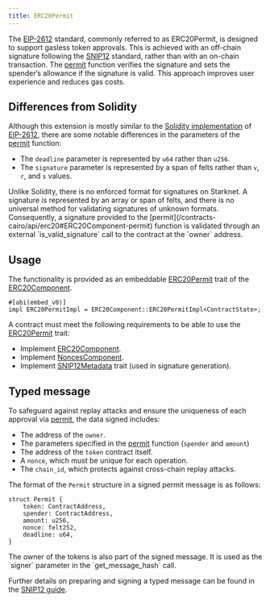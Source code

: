 ```yaml
---
title: ERC20Permit
---
```


The [EIP-2612](https://eips.ethereum.org/EIPS/eip-2612) standard, commonly referred to as ERC20Permit, is designed to support gasless token approvals. This is achieved with an off-chain
signature following the [SNIP12](https://github.com/starknet-io/SNIPs/blob/main/SNIPS/snip-12.md) standard, rather than with an on-chain transaction. The [permit](/contracts-cairo/api/erc20#ERC20Component-permit) function verifies the signature and sets
the spender’s allowance if the signature is valid. This approach improves user experience and reduces gas costs.

## Differences from Solidity

Although this extension is mostly similar to the [Solidity implementation](https://github.com/OpenZeppelin/openzeppelin-contracts/blob/master/contracts/token/ERC20/extensions/ERC20Permit.sol) of [EIP-2612](https://eips.ethereum.org/EIPS/eip-2612), there are some notable differences in the parameters of the [permit](/contracts-cairo/api/erc20#ERC20Component-permit) function:

* The `deadline` parameter is represented by `u64` rather than `u256`.
* The `signature` parameter is represented by a span of felts rather than `v`, `r`, and `s` values.

<Callout>
Unlike Solidity, there is no enforced format for signatures on Starknet. A signature is represented by an array or span of felts,
and there is no universal method for validating signatures of unknown formats. Consequently, a signature provided to the [permit](/contracts-cairo/api/erc20#ERC20Component-permit) function
is validated through an external `is_valid_signature` call to the contract at the `owner` address.
</Callout>

## Usage

The functionality is provided as an embeddable [ERC20Permit](/contracts-cairo/api/erc20#ERC20Component-Embeddable-Impls-ERC20PermitImpl) trait of the [ERC20Component](/contracts-cairo/api/erc20#ERC20Component).

```cairo
#[abi(embed_v0)]
impl ERC20PermitImpl = ERC20Component::ERC20PermitImpl<ContractState>;
```

A contract must meet the following requirements to be able to use the [ERC20Permit](/contracts-cairo/api/erc20#ERC20Component-Embeddable-Impls-ERC20PermitImpl) trait:

* Implement [ERC20Component](/contracts-cairo/api/erc20#ERC20Component).
* Implement [NoncesComponent](/contracts-cairo/api/utilities#NoncesComponent).
* Implement [SNIP12Metadata](/contracts-cairo/api/utilities#snip12) trait (used in signature generation).

## Typed message

To safeguard against replay attacks and ensure the uniqueness of each approval via [permit](/contracts-cairo/api/erc20#ERC20Component-permit), the data signed includes:

* The address of the `owner`.
* The parameters specified in the [permit](/contracts-cairo/api/erc20#ERC20Component-approve) function (`spender` and `amount`)
* The address of the `token` contract itself.
* A `nonce`, which must be unique for each operation.
* The `chain_id`, which protects against cross-chain replay attacks.

The format of the `Permit` structure in a signed permit message is as follows:
```cairo
struct Permit {
    token: ContractAddress,
    spender: ContractAddress,
    amount: u256,
    nonce: felt252,
    deadline: u64,
}
```

<Callout>
The owner of the tokens is also part of the signed message. It is used as the `signer` parameter in the `get_message_hash` call.
</Callout>

Further details on preparing and signing a typed message can be found in the [SNIP12 guide](/contracts-cairo/guides/snip12).
